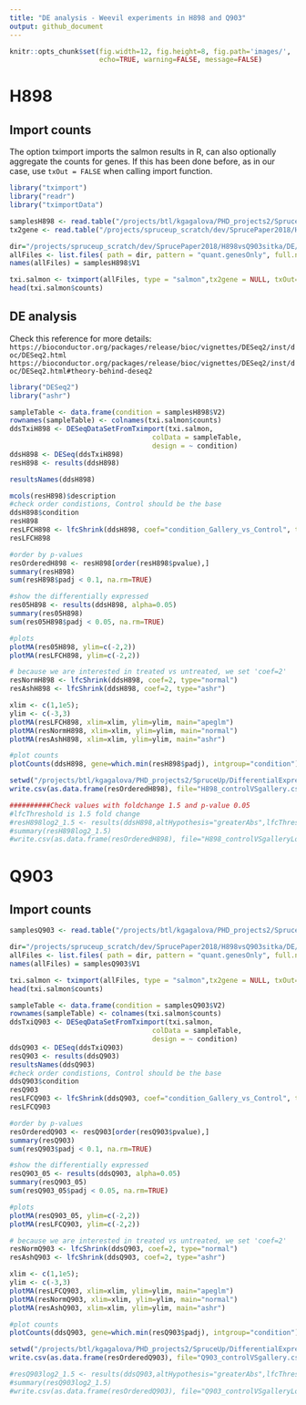 ```yaml
---
title: "DE analysis - Weevil experiments in H898 and Q903"
output: github_document
---
```


```r
knitr::opts_chunk$set(fig.width=12, fig.height=8, fig.path='images/',
                      echo=TRUE, warning=FALSE, message=FALSE)
```

# H898
## Import counts
The option tximport imports the salmon results in R, can also optionally aggregate the counts for genes. If this has been done before, as in our case, use ```txOut = FALSE``` when calling import function.

```r
library("tximport")
library("readr")
library("tximportData")

samplesH898 <- read.table("/projects/btl/kgagalova/PHD_projects2/SpruceUp/DifferentialExpression/data/Weevil/samplesH898.txt", header = FALSE)
tx2gene <- read.table("/projects/spruceup_scratch/dev/SprucePaper2018/H898vsQ903sitka/GetDiffTrans/Cdhit/CdhitOnStarting/PostProcessing/SelectCDSonly/Chopstitch/Complete/geneMapTop5_nonNorm.tsv",header = F)

dir="/projects/spruceup_scratch/dev/SprucePaper2018/H898vsQ903sitka/DE/Salmon/Weevil/H898/quants/all_samples"
allFiles <- list.files( path = dir, pattern = "quant.genesOnly", full.names = TRUE )
names(allFiles) = samplesH898$V1

txi.salmon <- tximport(allFiles, type = "salmon",tx2gene = NULL, txOut=TRUE)
head(txi.salmon$counts)
```

## DE analysis

Check this reference for more details:
```https://bioconductor.org/packages/release/bioc/vignettes/DESeq2/inst/doc/DESeq2.html```
```https://bioconductor.org/packages/release/bioc/vignettes/DESeq2/inst/doc/DESeq2.html#theory-behind-deseq2```

```r
library("DESeq2")
library("ashr")

sampleTable <- data.frame(condition = samplesH898$V2)
rownames(sampleTable) <- colnames(txi.salmon$counts)
ddsTxiH898 <- DESeqDataSetFromTximport(txi.salmon,
                                   colData = sampleTable,
                                   design = ~ condition)
ddsH898 <- DESeq(ddsTxiH898)
resH898 <- results(ddsH898)

resultsNames(ddsH898)

mcols(resH898)$description
#check order condistions, Control should be the base
ddsH898$condition
resH898
resLFCH898 <- lfcShrink(ddsH898, coef="condition_Gallery_vs_Control", type="apeglm")
resLFCH898

#order by p-values
resOrderedH898 <- resH898[order(resH898$pvalue),]
summary(resH898)
sum(resH898$padj < 0.1, na.rm=TRUE)

#show the differentially expressed
res05H898 <- results(ddsH898, alpha=0.05)
summary(res05H898)
sum(res05H898$padj < 0.05, na.rm=TRUE)

#plots
plotMA(res05H898, ylim=c(-2,2))
plotMA(resLFCH898, ylim=c(-2,2))

# because we are interested in treated vs untreated, we set 'coef=2'
resNormH898 <- lfcShrink(ddsH898, coef=2, type="normal")
resAshH898 <- lfcShrink(ddsH898, coef=2, type="ashr")

xlim <- c(1,1e5); 
ylim <- c(-3,3)
plotMA(resLFCH898, xlim=xlim, ylim=ylim, main="apeglm")
plotMA(resNormH898, xlim=xlim, ylim=ylim, main="normal")
plotMA(resAshH898, xlim=xlim, ylim=ylim, main="ashr")

#plot counts
plotCounts(ddsH898, gene=which.min(resH898$padj), intgroup="condition")

setwd("/projects/btl/kgagalova/PHD_projects2/SpruceUp/DifferentialExpression/data/Weevil")
write.csv(as.data.frame(resOrderedH898), file="H898_controlVSgallery.csv")

##########Check values with foldchange 1.5 and p-value 0.05
#lfcThreshold is 1.5 fold change
#resH898log2_1.5 <- results(ddsH898,altHypothesis="greaterAbs",lfcThreshold=0.58,alpha=0.05)
#summary(resH898log2_1.5)
#write.csv(as.data.frame(resOrderedH898), file="H898_controlVSgalleryLog15.csv")
```

# Q903
## Import counts

```r
samplesQ903 <- read.table("/projects/btl/kgagalova/PHD_projects2/SpruceUp/DifferentialExpression/data/Weevil/samplesQ903.txt", header = FALSE)

dir="/projects/spruceup_scratch/dev/SprucePaper2018/H898vsQ903sitka/DE/Salmon/Weevil/Q903/quants/all_samples"
allFiles <- list.files( path = dir, pattern = "quant.genesOnly", full.names = TRUE )
names(allFiles) = samplesQ903$V1

txi.salmon <- tximport(allFiles, type = "salmon",tx2gene = NULL, txOut=TRUE)
head(txi.salmon$counts) 
```
```r

sampleTable <- data.frame(condition = samplesQ903$V2)
rownames(sampleTable) <- colnames(txi.salmon$counts)
ddsTxiQ903 <- DESeqDataSetFromTximport(txi.salmon,
                                   colData = sampleTable,
                                   design = ~ condition)
ddsQ903 <- DESeq(ddsTxiQ903)
resQ903 <- results(ddsQ903)
resultsNames(ddsQ903)
#check order condistions, Control should be the base
ddsQ903$condition
resQ903
resLFCQ903 <- lfcShrink(ddsQ903, coef="condition_Gallery_vs_Control", type="apeglm")
resLFCQ903

#order by p-values
resOrderedQ903 <- resQ903[order(resQ903$pvalue),]
summary(resQ903)
sum(resQ903$padj < 0.1, na.rm=TRUE)

#show the differentially expressed
resQ903_05 <- results(ddsQ903, alpha=0.05)
summary(resQ903_05)
sum(resQ903_05$padj < 0.05, na.rm=TRUE)

#plots
plotMA(resQ903_05, ylim=c(-2,2))
plotMA(resLFCQ903, ylim=c(-2,2))

# because we are interested in treated vs untreated, we set 'coef=2'
resNormQ903 <- lfcShrink(ddsQ903, coef=2, type="normal")
resAshQ903 <- lfcShrink(ddsQ903, coef=2, type="ashr")

xlim <- c(1,1e5); 
ylim <- c(-3,3)
plotMA(resLFCQ903, xlim=xlim, ylim=ylim, main="apeglm")
plotMA(resNormQ903, xlim=xlim, ylim=ylim, main="normal")
plotMA(resAshQ903, xlim=xlim, ylim=ylim, main="ashr")

#plot counts
plotCounts(ddsQ903, gene=which.min(resQ903$padj), intgroup="condition")

setwd("/projects/btl/kgagalova/PHD_projects2/SpruceUp/DifferentialExpression/data/Weevil")
write.csv(as.data.frame(resOrderedQ903), file="Q903_controlVSgallery.csv")

#resQ903log2_1.5 <- results(ddsQ903,altHypothesis="greaterAbs",lfcThreshold=0.58,alpha=0.05)
#summary(resQ903log2_1.5)
#write.csv(as.data.frame(resOrderedQ903), file="Q903_controlVSgalleryLog15.csv")
```